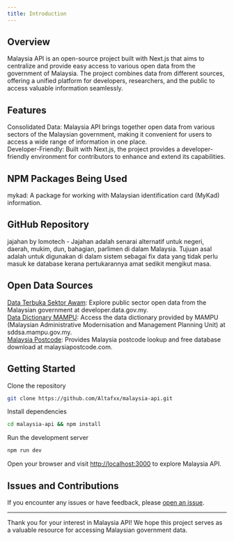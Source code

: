 ```yaml
---
title: Introduction
---
```


## Overview

Malaysia API is an open-source project built with Next.js that aims to centralize and provide easy access to various open data from the government of Malaysia. The project combines data from different sources, offering a unified platform for developers, researchers, and the public to access valuable information seamlessly.

## Features
Consolidated Data: Malaysia API brings together open data from various sectors of the Malaysian government, making it convenient for users to access a wide range of information in one place.\
Developer-Friendly: Built with Next.js, the project provides a developer-friendly environment for contributors to enhance and extend its capabilities.

## NPM Packages Being Used
mykad: A package for working with Malaysian identification card (MyKad) information.

## GitHub Repository
jajahan by lomotech - Jajahan adalah senarai alternatif untuk negeri, daerah, mukim, dun, bahagian, parlimen di dalam Malaysia. Tujuan asal adalah untuk digunakan di dalam sistem sebagai fix data yang tidak perlu masuk ke database kerana pertukarannya amat sedikit mengikut masa.

## Open Data Sources
[Data Terbuka Sektor Awam](https://developer.data.gov.my/): Explore public sector open data from the Malaysian government at developer.data.gov.my.\
[Data Dictionary MAMPU](http://sddsa.mampu.gov.my/): Access the data dictionary provided by MAMPU (Malaysian Administrative Modernisation and Management Planning Unit) at sddsa.mampu.gov.my.\
[Malaysia Postcode](https://malaysiapostcode.com/): Provides Malaysia postcode lookup and free database download at malaysiapostcode.com.


## Getting Started

Clone the repository

```bash
git clone https://github.com/Altafxx/malaysia-api.git
```

Install dependencies

```bash
cd malaysia-api && npm install
```

Run the development server

```bash
npm run dev
```
Open your browser and visit [http://localhost:3000](http://localhost:3000) to explore Malaysia API.

## Issues and Contributions
If you encounter any issues or have feedback, please [open an issue](https://github.com/Altafxx/malaysia-api/issues).

---

Thank you for your interest in Malaysia API! We hope this project serves as a valuable resource for accessing Malaysian government data.
